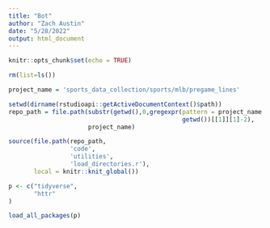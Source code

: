 ```yaml
---
title: "Bot"
author: "Zach Austin"
date: "5/28/2022"
output: html_document
---
```


```r
knitr::opts_chunk$set(echo = TRUE)
```



```r

rm(list=ls())

```

```r


project_name = 'sports_data_collection/sports/mlb/pregame_lines'

setwd(dirname(rstudioapi::getActiveDocumentContext()$path))
repo_path = file.path(substr(getwd(),0,gregexpr(pattern = project_name ,
                                                getwd())[[1]][1]-2),
                      project_name)

source(file.path(repo_path,
                 'code',
                 'utilities',
                 'load_directories.r'),
       local = knitr::knit_global())

p <- c("tidyverse",
       "httr"
)

load_all_packages(p)


```

